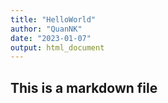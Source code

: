 ```yaml
---
title: "HelloWorld"
author: "QuanNK"
date: "2023-01-07"
output: html_document
---
```

## This is a markdown file

